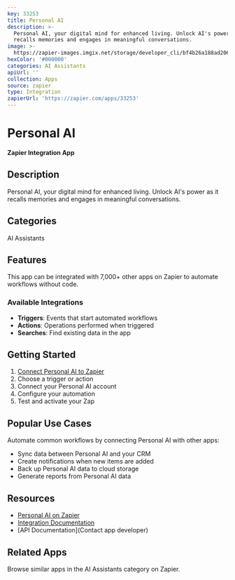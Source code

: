 ```yaml
---
key: 33253
title: Personal AI
description: >-
  Personal AI, your digital mind for enhanced living. Unlock AI's power as it
  recalls memories and engages in meaningful conversations.
image: >-
  https://zapier-images.imgix.net/storage/developer_cli/bf4b26a188ad206c42297b7d29770bea.png?auto=format%2Ccompress&ixlib=python-3.0.0&q=50
hexColor: '#000000'
categories: AI Assistants
apiUrl: ''
collection: Apps
source: zapier
type: Integration
zapierUrl: 'https://zapier.com/apps/33253'
---
```

# Personal AI

**Zapier Integration App**

## Description

Personal AI, your digital mind for enhanced living. Unlock AI's power as it recalls memories and engages in meaningful conversations.

## Categories

AI Assistants

## Features

This app can be integrated with 7,000+ other apps on Zapier to automate workflows without code.

### Available Integrations

- **Triggers**: Events that start automated workflows
- **Actions**: Operations performed when triggered
- **Searches**: Find existing data in the app

## Getting Started

1. [Connect Personal AI to Zapier](https://zapier.com/apps/33253)
2. Choose a trigger or action
3. Connect your Personal AI account
4. Configure your automation
5. Test and activate your Zap

## Popular Use Cases

Automate common workflows by connecting Personal AI with other apps:

- Sync data between Personal AI and your CRM
- Create notifications when new items are added
- Back up Personal AI data to cloud storage
- Generate reports from Personal AI data

## Resources

- [Personal AI on Zapier](https://zapier.com/apps/33253)
- [Integration Documentation](https://zapier.com/apps/33253/integrations)
- [API Documentation](Contact app developer)

## Related Apps

Browse similar apps in the AI Assistants category on Zapier.
